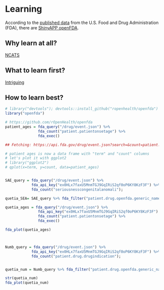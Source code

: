# Learning

According to the [published data](https://open.fda.gov/) from the U.S. Food and Drug Administration (FDA), there are [ShinyAPP openFDA](https://openfda.shinyapps.io/RR_D/).

## Why learn at all?
[NCATS](https://pubs.acs.org/doi/pdf/10.1021/acsptsci.9b00056)

## What to learn first?
[Intriguing](http://serayamaouche.net/code/R/Rcode.html)

## How to learn best?

```r
# library("devtools"); devtools::install_github("ropenhealth/openfda")
library("openfda")

# https://github.com/rOpenHealth/openfda
patient_ages = fda_query("/drug/event.json") %>%
               fda_count("patient.patientonsetage") %>%
               fda_exec()

## Fetching: https://api.fda.gov/drug/event.json?search=&count=patient.patientonsetage

# patient ages is now a data frame with "term" and "count" columns
# let's plot it with ggplot2
# library("ggplot2")
# qplot(x=term, y=count, data=patient_ages)


SAE_query = fda_query("/drug/event.json") %>%
            fda_api_key("ex0HLx7faxU5MnmTGJ9GqIRiS2qf0oP6KY8KzF3F") %>%
            fda_count("seriousnesscongenitalanomali");

quetia_SEA= SAE_query %>% fda_filter("patient.drug.openfda.generic_name", "quetiapine") %>% fda_exec()

quetia_ages = fda_query("/drug/event.json") %>%
               fda_api_key("ex0HLx7faxU5MnmTGJ9GqIRiS2qf0oP6KY8KzF3F") %>%
               fda_count("patient.patientonsetage") %>%
               fda_exec()

fda_plot(quetia_ages)



Numb_query = fda_query("/drug/event.json") %>%
            fda_api_key("ex0HLx7faxU5MnmTGJ9GqIRiS2qf0oP6KY8KzF3F") %>%
            fda_count("patient.drug.drugindication");


quetia_num = Numb_query %>% fda_filter("patient.drug.openfda.generic_name", "quetiapine") %>% fda_exec()

str(quetia_num)
fda_plot(quetia_num)
```